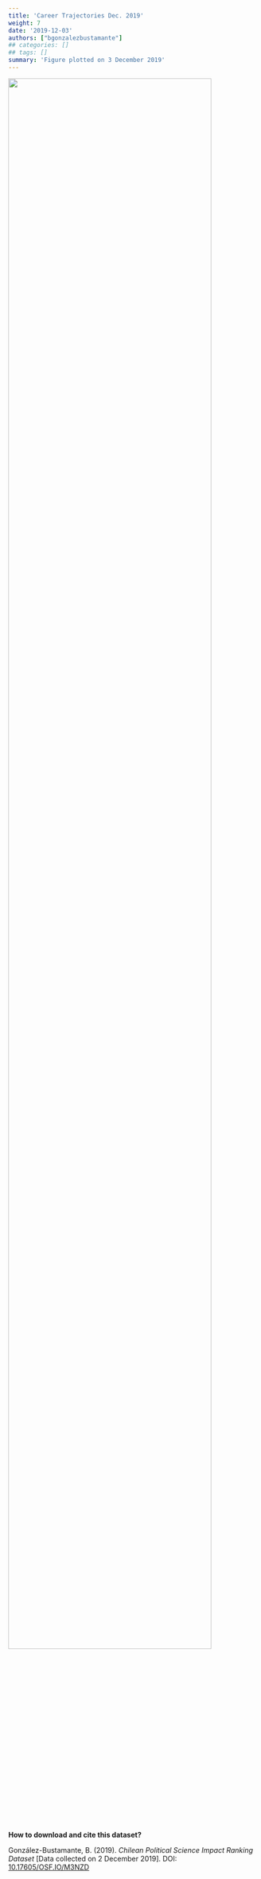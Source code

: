 ```yaml
---
title: 'Career Trajectories Dec. 2019'
weight: 7
date: '2019-12-03'
authors: ["bgonzalezbustamante"]
## categories: []
## tags: []
summary: 'Figure plotted on 3 December 2019'
---
```


![](Careers-Dec-2019.png){ width=90% }

**How to download and cite this dataset?**

González-Bustamante, B. (2019). *Chilean Political Science Impact Ranking Dataset* [Data collected on 2 December 2019]. DOI: [10.17605/OSF.IO/M3NZD](http://doi.org/10.17605/OSF.IO/M3NZD)
